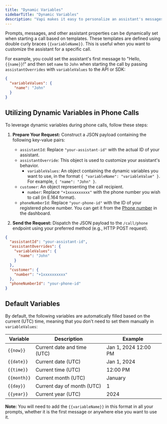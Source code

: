 ```yaml
---
title: "Dynamic Variables"
sidebarTitle: "Dynamic Variables"
description: "Vapi makes it easy to personalize an assistant's messages and prompts using variables, allowing each call to be customized."
---
```


Prompts, messages, and other assistant properties can be dynamically set when starting a call based on templates.
These templates are defined using double curly braces `{{variableName}}`.
This is useful when you want to customize the assistant for a specific call.

For example, you could set the assistant's first message to "Hello, `{{name}}`!" and then set `name` to `John` when starting the call
by passing `assistantOverrides` with `variableValues` to the API or SDK:

```json
{
  "variableValues": {
    "name": "John"
  }
}
```

## Utilizing Dynamic Variables in Phone Calls

To leverage dynamic variables during phone calls, follow these steps:

1.  **Prepare Your Request:** Construct a JSON payload containing the following key-value pairs:

    *   `assistantId`: Replace `"your-assistant-id"` with the actual ID of your assistant.
    *   `assistantOverride`: This object is used to customize your assistant's behavior.
        *   `variableValues`: An object containing the dynamic variables you want to use, in the format `{ "variableName": "variableValue" }`. For example, `{ "name": "John" }`.
    *   `customer`: An object representing the call recipient.
        *   `number`: Replace `"+1xxxxxxxxxx"` with the phone number you wish to call (in E.164 format).
    *   `phoneNumberId`: Replace `"your-phone-id"` with the ID of your registered phone number. You can get it from the [Phone number](https://dashboard.vapi.ai/phone-numbers) in the dashboard.

2.  **Send the Request:** Dispatch the JSON payload to the `/call/phone` endpoint using your preferred method (e.g., HTTP POST request).

```json
{
  "assistantId": "your-assistant-id",
  "assistantOverrides": {
    "variableValues": {
      "name": "John"
    }
  },
  "customer": {
    "number": "+1xxxxxxxxxx"
  },
  "phoneNumberId": "your-phone-id"
}
```

## Default Variables

By default, the following variables are automatically filled based on the current (UTC) time,
meaning that you don't need to set them manually in `variableValues`:

| Variable    | Description                 | Example              |
| ----------- | --------------------------- | -------------------- |
| `{{now}}`   | Current date and time (UTC) | Jan 1, 2024 12:00 PM |
| `{{date}}`  | Current date (UTC)          | Jan 1, 2024          |
| `{{time}}`  | Current time (UTC)          | 12:00 PM             |
| `{{month}}` | Current month (UTC)         | January              |
| `{{day}}`   | Current day of month (UTC)  | 1                    |
| `{{year}}`  | Current year (UTC)          | 2024                 |

**Note:** You will need to add the `{{variableName}}` in this format in all your prompts, whether it is the first message or anywhere else you want to use it.
